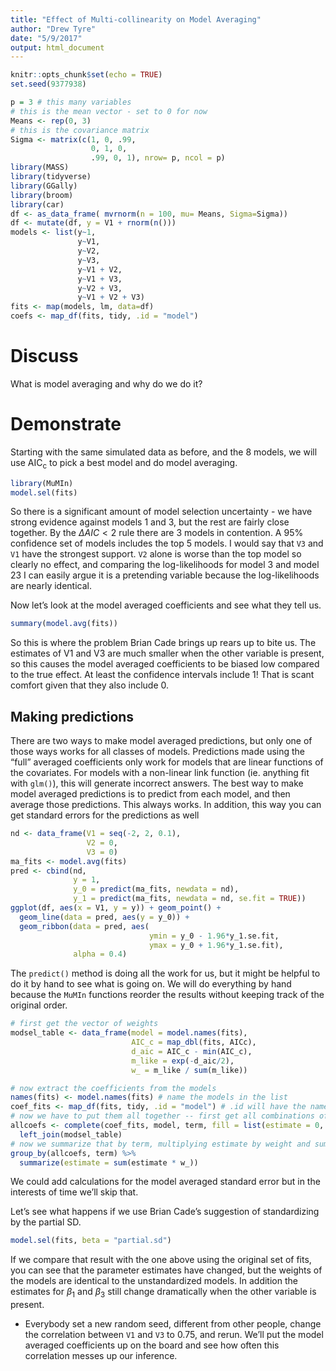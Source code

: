```yaml
---
title: "Effect of Multi-collinearity on Model Averaging"
author: "Drew Tyre"
date: "5/9/2017"
output: html_document
---
```


```r
knitr::opts_chunk$set(echo = TRUE)
set.seed(9377938)

p = 3 # this many variables
# this is the mean vector - set to 0 for now
Means <- rep(0, 3)
# this is the covariance matrix
Sigma <- matrix(c(1, 0, .99, 
                  0, 1, 0,
                  .99, 0, 1), nrow= p, ncol = p)
library(MASS)
library(tidyverse)
library(GGally)
library(broom)
library(car)
df <- as_data_frame( mvrnorm(n = 100, mu= Means, Sigma=Sigma))
df <- mutate(df, y = V1 + rnorm(n()))
models <- list(y~1,
               y~V1,
               y~V2,
               y~V3,
               y~V1 + V2,
               y~V1 + V3,
               y~V2 + V3,
               y~V1 + V2 + V3)
fits <- map(models, lm, data=df)
coefs <- map_df(fits, tidy, .id = "model")
```

# Discuss

What is model averaging and why do we do it?

# Demonstrate

Starting with the same simulated data as before, and the 8 models, we will use AIC~c~ to pick a best model and do model averaging.

```r
library(MuMIn)
model.sel(fits)
```

So there is a significant amount of model selection uncertainty - we have strong evidence against models 1 and 3, but the rest are fairly close together. By the $\Delta AIC < 2$ rule there are 3 models in contention. A 95% confidence set of models includes the top 5 models. I would say that `V3` and `V1` have the strongest support. `V2` alone is worse than the top model so clearly no effect, and comparing the log-likelihoods for model 3 and model 23 I can easily argue it is a pretending variable because the log-likelihoods are nearly identical. 

Now let's look at the model averaged coefficients and see what they tell us.

```r
summary(model.avg(fits))
```

So this is where the problem Brian Cade brings up rears up to bite us. The estimates of V1 and V3 are much smaller when the other variable is present, so this causes the model averaged coefficients to be biased low compared to the true effect. At least the confidence intervals include 1! That is scant comfort given that they also include 0.

## Making predictions

There are two ways to make model averaged predictions, but only one of those ways works for all classes of models. Predictions made using the "full" averaged coefficients only work for models that are linear functions of the covariates. For models with a non-linear link function (ie. anything fit with `glm()`), this will generate incorrect answers. The best way to make model averaged predictions is to predict from each model, and then average those predictions. This always works. In addition, this way you can get standard errors for the predictions as well

```r
nd <- data_frame(V1 = seq(-2, 2, 0.1),
                 V2 = 0,
                 V3 = 0)
ma_fits <- model.avg(fits)
pred <- cbind(nd, 
              y = 1,
              y_0 = predict(ma_fits, newdata = nd),
              y_1 = predict(ma_fits, newdata = nd, se.fit = TRUE))
ggplot(df, aes(x = V1, y = y)) + geom_point() + 
  geom_line(data = pred, aes(y = y_0)) + 
  geom_ribbon(data = pred, aes(
                               ymin = y_0 - 1.96*y_1.se.fit,
                               ymax = y_0 + 1.96*y_1.se.fit),
              alpha = 0.4)
```

The `predict()` method is doing all the work for us, but it might be helpful to do it by hand to see what is going on. We will do everything by hand because the `MuMIn` functions reorder the results without keeping track of the original order.

```r
# first get the vector of weights
modsel_table <- data_frame(model = model.names(fits),
                           AIC_c = map_dbl(fits, AICc),
                           d_aic = AIC_c - min(AIC_c),
                           m_like = exp(-d_aic/2),
                           w_ = m_like / sum(m_like))

# now extract the coefficients from the models
names(fits) <- model.names(fits) # name the models in the list
coef_fits <- map_df(fits, tidy, .id = "model") # .id will have the names of each list component
# now we have to put them all together -- first get all combinations of variables and model names
allcoefs <- complete(coef_fits, model, term, fill = list(estimate = 0, std.error = 0)) %>%
  left_join(modsel_table)
# now we summarize that by term, multiplying estimate by weight and summing
group_by(allcoefs, term) %>%
  summarize(estimate = sum(estimate * w_))
```

We could add calculations for the model averaged standard error but in the interests of time we'll skip that. 

Let's see what happens if we use Brian Cade's suggestion of standardizing by the partial SD.

```r
model.sel(fits, beta = "partial.sd")
```

If we compare that result with the one above using the original set of fits, you can see that the parameter estimates have changed, but the weights of the models are identical to the unstandardized models. In addition the estimates for $\beta_1$ and $\beta_3$ still change dramatically when the other variable is present.  

- Everybody set a new random seed, different from other people, change the correlation between `V1` and `V3` to 0.75, and rerun. We'll put the model averaged coefficients up on the board and see how often this correlation messes up our inference. 